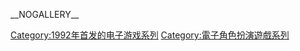 {{cat main}}

{{DEFAULTSORT:Lunar}}
[[Category:1992年首发的电子游戏系列|Category:1992年首发的电子游戏系列]]
[[Category:電子角色扮演遊戲系列|Category:電子角色扮演遊戲系列]]

__NOGALLERY__